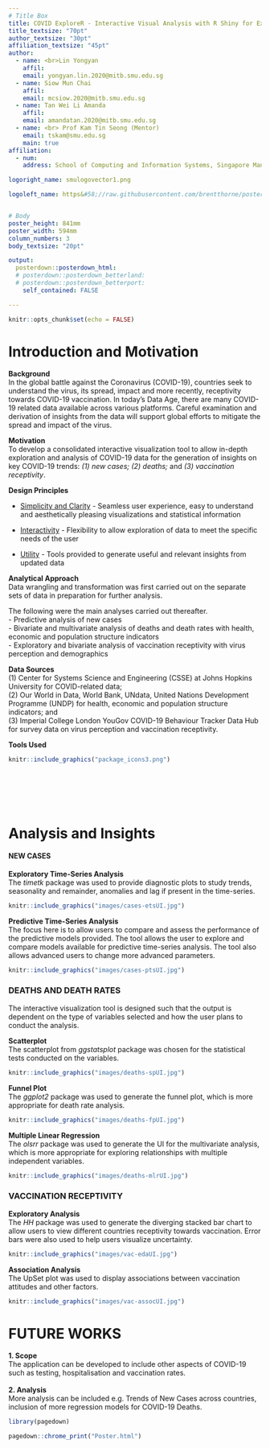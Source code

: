```yaml
---
# Title Box
title: COVID ExploreR - Interactive Visual Analysis with R Shiny for Exploring COVID-19 Data<br>
title_textsize: "70pt"
author_textsize: "30pt"
affiliation_textsize: "45pt"
author:
  - name: <br>Lin Yongyan
    affil: 
    email: yongyan.lin.2020@mitb.smu.edu.sg
  - name: Siow Mun Chai
    affil: 
    email: mcsiow.2020@mitb.smu.edu.sg
  - name: Tan Wei Li Amanda
    affil: 
    email: amandatan.2020@mitb.smu.edu.sg
  - name: <br> Prof Kam Tin Seong (Mentor)
    email: tskam@smu.edu.sg
    main: true
affiliation:
  - num: 
    address: School of Computing and Information Systems, Singapore Management University

logoright_name: smulogovector1.png

logoleft_name: https&#58;//raw.githubusercontent.com/brentthorne/posterdown/master/images/betterhexlogo.png


# Body
poster_height: 841mm 
poster_width: 594mm
column_numbers: 3
body_textsize: "20pt"

output: 
  posterdown::posterdown_html:
  # posterdown::posterdown_betterland:
  # posterdown::posterdown_betterport:
    self_contained: FALSE

---
```


```r
knitr::opts_chunk$set(echo = FALSE)
```

# Introduction and Motivation

**Background**<br>
In the global battle against the Coronavirus (COVID-19), countries seek to understand the virus, its spread, impact and more recently, receptivity towards COVID-19 vaccination. In today's Data Age, there are many COVID-19 related data available across various platforms. Careful examination and derivation of insights from the data will support global efforts to mitigate the spread and impact of the virus.

**Motivation**<br>
To develop a consolidated interactive visualization tool to allow in-depth exploration and analysis of COVID-19 data for the generation of insights on key COVID-19 trends: *(1) new cases; (2) deaths;* and *(3) vaccination receptivity*. 

**Design Principles**<br>
\vspace{-100pt}

- <u>Simplicity and Clarity</u> - Seamless user experience, easy to understand and aesthetically pleasing visualizations and statistical information
\vspace{-100pt}

- <u>Interactivity</u> - Flexibility to allow exploration of data to meet the specific needs of the user
\vspace{-100pt}

- <u>Utility</u> - Tools provided to generate useful and relevant insights from updated data

**Analytical Approach**<br>
Data wrangling and transformation was first carried out on the separate sets of data in preparation for further analysis. 

The following were the main analyses carried out thereafter.<br>
- Predictive analysis of new cases<br>
- Bivariate and multivariate analysis of deaths and death rates with health, economic and population structure indicators<br>
- Exploratory and bivariate analysis of vaccination receptivity with virus perception and demographics

**Data Sources**<br>
(1) Center for Systems Science and Engineering (CSSE) at Johns Hopkins University for COVID-related data; <br>
(2) Our World in Data, World Bank, UNdata, United Nations Development Programme
(UNDP) for health, economic and population structure indicators; and <br>
(3) Imperial College London YouGov COVID-19 Behaviour Tracker Data Hub for survey data on virus perception and vaccination receptivity.

**Tools Used**<br>
```r
knitr::include_graphics("package_icons3.png")
```
<br>
<br>
<br>
<br>


# Analysis and Insights
\vspace{-100pt}
#### NEW CASES
\vspace{-100pt}
**Exploratory Time-Series Analysis**<br>
The *timetk* package was used to provide diagnostic plots to study trends, seasonality and
remainder, anomalies and lag if present in the time-series.
\vspace{-100pt}
```r
knitr::include_graphics("images/cases-etsUI.jpg")
```
\vspace{-100pt}
**Predictive Time-Series Analysis**<br>
The focus here is to allow users to compare and assess the performance of the predictive models
provided. The tool allows the user to explore and compare models available for predictive time-series analysis. The tool also allows advanced users to change more advanced parameters.
\vspace{-100pt}
```r
knitr::include_graphics("images/cases-ptsUI.jpg")
```
\vspace{-100pt}

### DEATHS AND DEATH RATES
\vspace{-100pt}
The interactive visualization tool is designed such that the output is dependent on the type of variables selected and how the user plans to conduct the analysis.
\vspace{-100pt}

**Scatterplot**<br>
The scatterplot from *ggstatsplot* package was chosen for the statistical tests conducted on the variables.
\vspace{-100pt}
```r
knitr::include_graphics("images/deaths-spUI.jpg")
```
\vspace{-100pt}
**Funnel Plot**<br>
The *ggplot2* package was used to generate the funnel plot, which is more appropriate for death rate analysis.
\vspace{-100pt}

```r
knitr::include_graphics("images/deaths-fpUI.jpg")
```
\vspace{-100pt}

**Multiple Linear Regression**<br>
The *olsrr* package was used to generate the UI for the multivariate analysis, which is more appropriate for exploring relationships with multiple independent variables.
\vspace{-100pt}

```r
knitr::include_graphics("images/deaths-mlrUI.jpg")
```
\vspace{-100pt}

### VACCINATION RECEPTIVITY
\vspace{-100pt}
**Exploratory Analysis**<br>
The *HH* package was used to generate the diverging stacked bar chart to allow users to view different countries receptivity towards vaccination. Error bars were also used to help users visualize uncertainty.
\vspace{-100pt}
```r
knitr::include_graphics("images/vac-edaUI.jpg")
```
\vspace{-100pt}
**Association Analysis**<br>
The UpSet plot was used to display associations between vaccination attitudes and other factors.
\vspace{-100pt}
```r
knitr::include_graphics("images/vac-assocUI.jpg")
```


# FUTURE WORKS

**1. Scope** <br>
The application can be developed to include other aspects of COVID-19 such as testing, hospitalisation and vaccination rates.<br><br>
**2. Analysis**<br>
More analysis can be included e.g. Trends of New Cases across countries, inclusion of more regression models for COVID-19 Deaths.

```r
library(pagedown)

pagedown::chrome_print("Poster.html")

```



